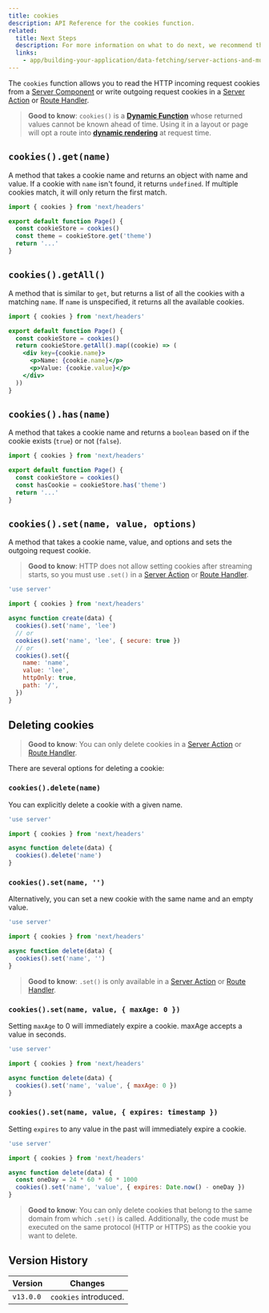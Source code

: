 ```yaml
---
title: cookies
description: API Reference for the cookies function.
related:
  title: Next Steps
  description: For more information on what to do next, we recommend the following sections
  links:
    - app/building-your-application/data-fetching/server-actions-and-mutations
---
```


The `cookies` function allows you to read the HTTP incoming request cookies from a [Server Component](/docs/app/building-your-application/rendering/server-components) or write outgoing request cookies in a [Server Action](/docs/app/building-your-application/data-fetching/server-actions-and-mutations) or [Route Handler](/docs/app/building-your-application/routing/route-handlers).

> **Good to know**: `cookies()` is a **[Dynamic Function](/docs/app/building-your-application/rendering/server-components#server-rendering-strategies#dynamic-functions)** whose returned values cannot be known ahead of time. Using it in a layout or page will opt a route into **[dynamic rendering](/docs/app/building-your-application/rendering/server-components#dynamic-rendering)** at request time.

## `cookies().get(name)`

A method that takes a cookie name and returns an object with name and value. If a cookie with `name` isn't found, it returns `undefined`. If multiple cookies match, it will only return the first match.

```jsx filename="app/page.js"
import { cookies } from 'next/headers'

export default function Page() {
  const cookieStore = cookies()
  const theme = cookieStore.get('theme')
  return '...'
}
```

## `cookies().getAll()`

A method that is similar to `get`, but returns a list of all the cookies with a matching `name`. If `name` is unspecified, it returns all the available cookies.

```jsx filename="app/page.js"
import { cookies } from 'next/headers'

export default function Page() {
  const cookieStore = cookies()
  return cookieStore.getAll().map((cookie) => (
    <div key={cookie.name}>
      <p>Name: {cookie.name}</p>
      <p>Value: {cookie.value}</p>
    </div>
  ))
}
```

## `cookies().has(name)`

A method that takes a cookie name and returns a `boolean` based on if the cookie exists (`true`) or not (`false`).

```jsx filename="app/page.js"
import { cookies } from 'next/headers'

export default function Page() {
  const cookieStore = cookies()
  const hasCookie = cookieStore.has('theme')
  return '...'
}
```

## `cookies().set(name, value, options)`

A method that takes a cookie name, value, and options and sets the outgoing request cookie.

> **Good to know**: HTTP does not allow setting cookies after streaming starts, so you must use `.set()` in a [Server Action](/docs/app/building-your-application/data-fetching/server-actions-and-mutations) or [Route Handler](/docs/app/building-your-application/routing/route-handlers).

```js filename="app/actions.js"
'use server'

import { cookies } from 'next/headers'

async function create(data) {
  cookies().set('name', 'lee')
  // or
  cookies().set('name', 'lee', { secure: true })
  // or
  cookies().set({
    name: 'name',
    value: 'lee',
    httpOnly: true,
    path: '/',
  })
}
```

## Deleting cookies

> **Good to know**: You can only delete cookies in a [Server Action](/docs/app/building-your-application/data-fetching/server-actions-and-mutations) or [Route Handler](/docs/app/building-your-application/routing/route-handlers).

There are several options for deleting a cookie:

### `cookies().delete(name)`

You can explicitly delete a cookie with a given name.

```js filename="app/actions.js"
'use server'

import { cookies } from 'next/headers'

async function delete(data) {
  cookies().delete('name')
}
```

### `cookies().set(name, '')`

Alternatively, you can set a new cookie with the same name and an empty value.

```js filename="app/actions.js"
'use server'

import { cookies } from 'next/headers'

async function delete(data) {
  cookies().set('name', '')
}
```

> **Good to know**: `.set()` is only available in a [Server Action](/docs/app/building-your-application/data-fetching/server-actions-and-mutations) or [Route Handler](/docs/app/building-your-application/routing/route-handlers).

### `cookies().set(name, value, { maxAge: 0 })`

Setting `maxAge` to 0 will immediately expire a cookie. maxAge accepts a value in seconds.

```js filename="app/actions.js"
'use server'

import { cookies } from 'next/headers'

async function delete(data) {
  cookies().set('name', 'value', { maxAge: 0 })
}
```

### `cookies().set(name, value, { expires: timestamp })`

Setting `expires` to any value in the past will immediately expire a cookie.

```js filename="app/actions.js"
'use server'

import { cookies } from 'next/headers'

async function delete(data) {
  const oneDay = 24 * 60 * 60 * 1000
  cookies().set('name', 'value', { expires: Date.now() - oneDay })
}
```

> **Good to know**: You can only delete cookies that belong to the same domain from which `.set()` is called. Additionally, the code must be executed on the same protocol (HTTP or HTTPS) as the cookie you want to delete.

## Version History

| Version   | Changes               |
| --------- | --------------------- |
| `v13.0.0` | `cookies` introduced. |
